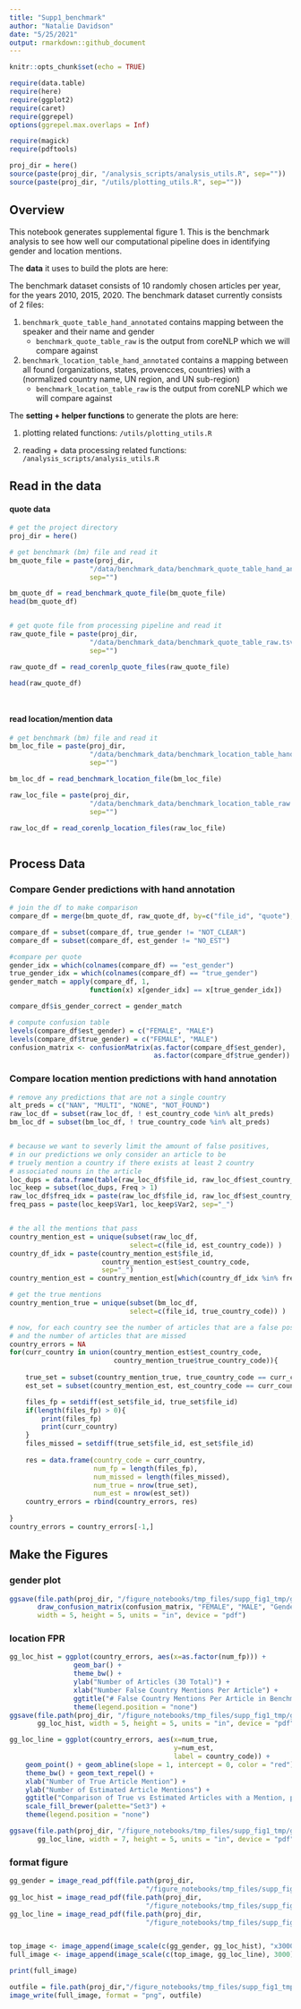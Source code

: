```yaml
---
title: "Supp1_benchmark"
author: "Natalie Davidson"
date: "5/25/2021"
output: rmarkdown::github_document
---
```


```r
knitr::opts_chunk$set(echo = TRUE)

require(data.table)
require(here)
require(ggplot2)
require(caret)
require(ggrepel)
options(ggrepel.max.overlaps = Inf)

require(magick)
require(pdftools)

proj_dir = here()
source(paste(proj_dir, "/analysis_scripts/analysis_utils.R", sep=""))
source(paste(proj_dir, "/utils/plotting_utils.R", sep=""))


```


## Overview

This notebook generates supplemental figure 1.
This is the benchmark analysis to see how well our computational pipeline does in identifying gender and location mentions.



The **data** it uses to build the plots are here:

The benchmark dataset consists of 10 randomly chosen articles per year, for the years 2010, 2015, 2020.
The benchmark dataset currently consists of 2 files:

1) `benchmark_quote_table_hand_annotated` contains mapping between the speaker and their name and gender
    + `benchmark_quote_table_raw` is the output from coreNLP which we will compare against
2) `benchmark_location_table_hand_annotated` contains a mapping between all found (organizations, states, provencces, countries) with a (normalized country name, UN region, and UN sub-region)
    + `benchmark_location_table_raw` is the output from coreNLP which we will compare against




The **setting + helper functions** to generate the plots are here:

1. plotting related functions: `/utils/plotting_utils.R`

2. reading + data processing related functions: `/analysis_scripts/analysis_utils.R`




## Read in the data

#### quote data
```r


# get the project directory
proj_dir = here()

# get benchmark (bm) file and read it
bm_quote_file = paste(proj_dir, 
                    "/data/benchmark_data/benchmark_quote_table_hand_annotated.tsv", 
                    sep="")

bm_quote_df = read_benchmark_quote_file(bm_quote_file)
head(bm_quote_df)


# get quote file from processing pipeline and read it
raw_quote_file = paste(proj_dir, 
                    "/data/benchmark_data/benchmark_quote_table_raw.tsv", 
                    sep="")

raw_quote_df = read_corenlp_quote_files(raw_quote_file)

head(raw_quote_df)




```


#### read location/mention data
```r


# get benchmark (bm) file and read it
bm_loc_file = paste(proj_dir, 
                    "/data/benchmark_data/benchmark_location_table_hand_annotated.tsv", 
                    sep="")

bm_loc_df = read_benchmark_location_file(bm_loc_file)

raw_loc_file = paste(proj_dir, 
                    "/data/benchmark_data/benchmark_location_table_raw.tsv", 
                    sep="")

raw_loc_df = read_corenlp_location_files(raw_loc_file)



```

## Process Data


### Compare Gender predictions with hand annotation

```r

# join the df to make comparison
compare_df = merge(bm_quote_df, raw_quote_df, by=c("file_id", "quote"), all.x=T)

compare_df = subset(compare_df, true_gender != "NOT_CLEAR")
compare_df = subset(compare_df, est_gender != "NO_EST")

#compare per quote
gender_idx = which(colnames(compare_df) == "est_gender")
true_gender_idx = which(colnames(compare_df) == "true_gender")
gender_match = apply(compare_df, 1, 
                    function(x) x[gender_idx] == x[true_gender_idx]) 

compare_df$is_gender_correct = gender_match

# compute confusion table
levels(compare_df$est_gender) = c("FEMALE", "MALE")
levels(compare_df$true_gender) = c("FEMALE", "MALE")
confusion_matrix <- confusionMatrix(as.factor(compare_df$est_gender),
                                    as.factor(compare_df$true_gender))


```


### Compare location mention predictions with hand annotation

```r

# remove any predictions that are not a single country
alt_preds = c("NAN", "MULTI", "NONE", "NOT_FOUND")
raw_loc_df = subset(raw_loc_df, ! est_country_code %in% alt_preds)
bm_loc_df = subset(bm_loc_df, ! true_country_code %in% alt_preds)


# because we want to severly limit the amount of false positives,
# in our predictions we only consider an article to be 
# truely mention a country if there exists at least 2 country 
# associated nouns in the article
loc_dups = data.frame(table(raw_loc_df$file_id, raw_loc_df$est_country_code))
loc_keep = subset(loc_dups, Freq > 1)
raw_loc_df$freq_idx = paste(raw_loc_df$file_id, raw_loc_df$est_country_code, sep="_")
freq_pass = paste(loc_keep$Var1, loc_keep$Var2, sep="_")


# the all the mentions that pass
country_mention_est = unique(subset(raw_loc_df, 
                              select=c(file_id, est_country_code)) )
country_df_idx = paste(country_mention_est$file_id, 
                       country_mention_est$est_country_code, 
                       sep="_")
country_mention_est = country_mention_est[which(country_df_idx %in% freq_pass),]

# get the true mentions
country_mention_true = unique(subset(bm_loc_df, 
                              select=c(file_id, true_country_code)) )

# now, for each country see the number of articles that are a false positive
# and the number of articles that are missed
country_errors = NA
for(curr_country in union(country_mention_est$est_country_code,
                          country_mention_true$true_country_code)){
    
    true_set = subset(country_mention_true, true_country_code == curr_country)
    est_set = subset(country_mention_est, est_country_code == curr_country)

    files_fp = setdiff(est_set$file_id, true_set$file_id)
    if(length(files_fp) > 0){
        print(files_fp)
        print(curr_country)
    }
    files_missed = setdiff(true_set$file_id, est_set$file_id)
    
    res = data.frame(country_code = curr_country,
                     num_fp = length(files_fp),
                     num_missed = length(files_missed),
                     num_true = nrow(true_set),
                     num_est = nrow(est_set))
    country_errors = rbind(country_errors, res)
    
}
country_errors = country_errors[-1,]

```


## Make the Figures

### gender plot 

```r

ggsave(file.path(proj_dir, "/figure_notebooks/tmp_files/supp_fig1_tmp/gg_gender.pdf"),
       draw_confusion_matrix(confusion_matrix, "FEMALE", "MALE", "Gender prediction Conf. Matr."),
       width = 5, height = 5, units = "in", device = "pdf")

```

### location FPR 

```r

gg_loc_hist = ggplot(country_errors, aes(x=as.factor(num_fp))) +
                geom_bar() +
                theme_bw() + 
                ylab("Number of Articles (30 Total)") +
                xlab("Number False Country Mentions Per Article") +
                ggtitle("# False Country Mentions Per Article in Benchmark") + 
                theme(legend.position = "none")
ggsave(file.path(proj_dir, "/figure_notebooks/tmp_files/supp_fig1_tmp/gg_loc_hist.pdf"),
       gg_loc_hist, width = 5, height = 5, units = "in", device = "pdf")

gg_loc_line = ggplot(country_errors, aes(x=num_true, 
                                         y=num_est, 
                                         label = country_code)) +
    geom_point() + geom_abline(slope = 1, intercept = 0, color = "red") +
    theme_bw() + geom_text_repel() + 
    xlab("Number of True Article Mention") + 
    ylab("Number of Estimated Article Mentions") +
    ggtitle("Comparison of True vs Estimated Articles with a Mention, per Country") + 
    scale_fill_brewer(palette="Set3") +
    theme(legend.position = "none")

ggsave(file.path(proj_dir, "/figure_notebooks/tmp_files/supp_fig1_tmp/gg_loc_line.pdf"),
       gg_loc_line, width = 7, height = 5, units = "in", device = "pdf")

```


### format figure

```r


gg_gender = image_read_pdf(file.path(proj_dir,
                                  "/figure_notebooks/tmp_files/supp_fig1_tmp/gg_gender.pdf"))
gg_loc_hist = image_read_pdf(file.path(proj_dir,
                                  "/figure_notebooks/tmp_files/supp_fig1_tmp/gg_loc_hist.pdf"))
gg_loc_line = image_read_pdf(file.path(proj_dir,
                                  "/figure_notebooks/tmp_files/supp_fig1_tmp/gg_loc_line.pdf"))


top_image <- image_append(image_scale(c(gg_gender, gg_loc_hist), "x3000"), stack = FALSE)
full_image <- image_append(image_scale(c(top_image, gg_loc_line), 3000), stack = TRUE)

print(full_image)

outfile = file.path(proj_dir,"/figure_notebooks/tmp_files/supp_fig1_tmp/supp_fig1.png")
image_write(full_image, format = "png", outfile)

```
